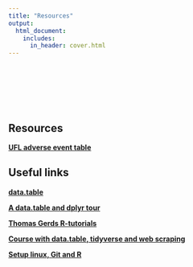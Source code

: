 ```yaml
---
title: "Resources"
output:
  html_document:
    includes:
      in_header: cover.html
---
```


<br><br><br><br><br>
  
## Resources

[**UFL adverse event table**](bivirkning.html)



## Useful links

[**data.table**](https://rdatatable.gitlab.io/data.table/)

[**A data.table and dplyr tour**](https://atrebas.github.io/post/2019-03-03-datatable-dplyr/)

[**Thomas Gerds R-tutorials**](https://publicifsv.sund.ku.dk/~tag/Teaching/share/R-tutorials/index.html)

[**Course with data.table, tidyverse and web scraping**](https://github.com/uo-ec510-2020-spring/lectures)

[**Setup linux, Git and R**](https://github.com/grantmcdermott/arch-tips)

<br><br><br><br><br>






